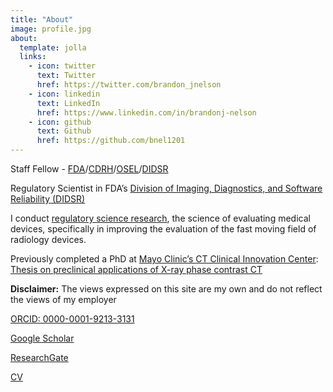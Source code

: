 ```yaml
---
title: "About"
image: profile.jpg
about:
  template: jolla
  links:
    - icon: twitter
      text: Twitter
      href: https://twitter.com/brandon_jnelson
    - icon: linkedin
      text: LinkedIn
      href: https://www.linkedin.com/in/brandonj-nelson
    - icon: github
      text: Github
      href: https://github.com/bnel1201
---
```


Staff Fellow - [FDA](https://www.fda.gov)/[CDRH](https://www.fda.gov/about-fda/fda-organization/center-devices-and-radiological-health)/[OSEL](https://www.fda.gov/about-fda/cdrh-offices/office-science-and-engineering-laboratories)/[DIDSR](https://www.fda.gov/about-fda/cdrh-offices/division-imaging-diagnostics-and-software-reliability)

Regulatory Scientist in FDA's [Division of Imaging, Diagnostics, and Software Reliability (DIDSR)](https://www.fda.gov/about-fda/cdrh-offices/division-imaging-diagnostics-and-software-reliability)

I conduct [regulatory science research](https://www.youtube.com/watch?v=gRkPQzMMIWs&pp=ygUwRkRBIHJlZ3VsYXRvcnkgc2NpZW5jZSBtaWNyb3dhdmVzIGFuZCBtYW1tb2dyYW1z), the science of evaluating medical devices, specifically in improving the evaluation of the fast moving field of radiology devices.

Previously completed a PhD at [Mayo Clinic's CT Clinical Innovation Center](https://www.mayo.edu/research/centers-programs/ct-clinical-innovation-center/overview): [Thesis on preclinical applications of X-ray phase contrast CT](posts/assets/bjn_thesis_full.pdf)

**Disclaimer:** The views expressed on this site are my own and do not reflect the views of my employer

[ORCID: 0000-0001-9213-3131](https://orcid.org/0000-0001-9213-3131" href="https://orcid.org/0000-0001-9213-3131)

[Google Scholar](https://scholar.google.com/citations?hl=en&user=Z_FIdEUAAAAJ)

[ResearchGate](https://www.researchgate.net/profile/Brandon_Nelson5)

[CV](posts/assets/curriculum_vitae.pdf)
